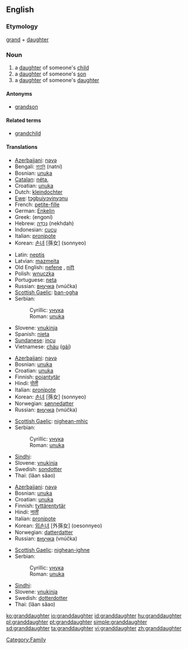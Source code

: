 ==English==

===Etymology===
[[grand]] + [[daughter]]

===Noun===
{{wikipedia}}
{{en-noun}}

# a [[daughter]] of someone's [[child]]
# a [[daughter]] of someone's [[son]]
# a [[daughter]] of someone's [[daughter]]

====Antonyms====
* [[grandson]]

====Related terms====
* [[grandchild]]

====Translations====
{{trans-top|daughter of someone’s child}}
* [[Azerbaijani]]: [[nəvə]]
* Bengali: [[নাতনি]] (natni) {{f}}
* Bosnian: [[unuka#Bosnian|unuka]] {{f}}
* [[Catalan]]: [[néta]], {{f}}
* Croatian: [[unuka#Croatian|unuka]] {{f}}
* Dutch: [[kleindochter]] {{f}}
* [[Ewe]]: [[tɔgbuiyɔvinyɔnu]] {{f}}
* French: [[petite-fille]] {{f}}
* German: [[Enkelin]] {{f}}
* Greek: {{t+|el|εγγονή|f|sc=Grek}} (engoní)
* Hebrew: [[נֶכְדָּה]] (nekhdah) {{f}}
* Indonesian: [[cucu]]
* Italian: [[pronipote]]
* Korean: [[손녀]] [孫女] (sonnyeo)
{{trans-mid}}
* Latin: [[neptis]] {{f}}
* Latvian: [[mazmeita]] {{f}}
* Old English: [[nefene]] {{f}}, [[nift]] {{f}}
* Polish: [[wnuczka]] {{f}}
* Portuguese: [[neta]] {{f}}
* Russian: [[внучка]] (vnúčka) {{f}}
* [[Scottish Gaelic]]: [[ban-ogha]] {{f}}
* Serbian:
*: Cyrillic: [[унука#Serbian|унука]] {{f}}
*: Roman: [[unuka#Serbian|unuka]] {{f}}
* Slovene: [[vnukinja]] {{f}}
* Spanish: [[nieta]] {{f}}
* [[Sundanese]]: [[incu]]
* Vietnamese: [[cháu]] ([[gái]])
{{trans-bottom}}

{{trans-top|daughter of someone’s son}}
* [[Azerbaijani]]: [[nəvə]]
* Bosnian: [[unuka#Bosnian|unuka]] {{f}}
* Croatian: [[unuka#Croatian|unuka]] {{f}}
* Finnish: [[pojantytär]]
* Hindi: [[पोती]]
* Italian: [[pronipote]]
* Korean: [[손녀]] [孫女] (sonnyeo)
* Norwegian: [[sønnedatter]]
* Russian: [[внучка]] (vnúčka) {{f}}
{{trans-mid}}
* [[Scottish Gaelic]]: [[nighean-mhic]] {{f}}
* Serbian:
*: Cyrillic: [[унука#Serbian|унука]] {{f}}
*: Roman: [[unuka#Serbian|unuka]] {{f}}
* [[Sindhi]]: {{SDchar|[[پوٽِي]]}} {{f}}
* Slovene: [[vnukinja]] {{f}}
* Swedish: [[sondotter]] {{c}}
* Thai: {{Thai|[[หลานสาว]]}} (lăan săao)
{{trans-bottom}}

{{trans-top|daughter of someone’s daughter}}
* [[Azerbaijani]]: [[nəvə]]
* Bosnian: [[unuka#Bosnian|unuka]] {{f}}
* Croatian: [[unuka#Croatian|unuka]] {{f}}
* Finnish: [[tyttärentytär]]
* Hindi: [[नाती]]
* Italian: [[pronipote]]
* Korean: [[외손녀]] [外孫女] (oesonnyeo)
* Norwegian: [[datterdatter]]
* Russian: [[внучка]] (vnúčka) {{f}}
{{trans-mid}}
* [[Scottish Gaelic]]: [[nighean-ighne]] {{f}}
* Serbian:
*: Cyrillic: [[унука#Serbian|унука]] {{f}}
*: Roman: [[unuka#Serbian|unuka]] {{f}}
* [[Sindhi]]: {{SDchar|[[ڏوهٽِي]]}} {{f}}
* Slovene: [[vnukinja]] {{f}}
* Swedish: [[dotterdotter]] {{c}}
* Thai: {{Thai|[[หลานสาว]]}} (lăan săao)
{{trans-bottom}}

[[Category:Family]]

[[ko:granddaughter]]
[[io:granddaughter]]
[[id:granddaughter]]
[[hu:granddaughter]]
[[pl:granddaughter]]
[[pt:granddaughter]]
[[simple:granddaughter]]
[[sd:granddaughter]]
[[ta:granddaughter]]
[[vi:granddaughter]]
[[zh:granddaughter]]
